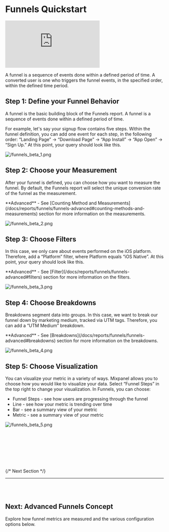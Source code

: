 
# Funnels Quickstart

<p style={{ position: 'relative', paddingBottom: '56.25%', height: 0, overflow: 'hidden' }}>
  <iframe src="https://www.loom.com/embed/7905e588beea48c5bc757ce8c43aae8b" frameborder="0" style={{ position: 'absolute', top: 0, left: 0, width: '100%', height: '100%' }} allowfullscreen></iframe>
</p>

A funnel is a sequence of events done within a defined period of time. A converted user is one who triggers the funnel events, in the specified order, within the defined time period.

## Step 1: Define your Funnel Behavior

A funnel is the basic building block of the Funnels report. A funnel is a sequence of events done within a defined period of time.

For example,  let's say your signup flow contains five steps. Within the funnel definition, you can add one event for each step, in the following order: “Landing Page” → “Download Page” → “App Install” → “App Open” → “Sign Up.” At this point, your query should look like this.

![/funnels_beta_1.png](/funnels_beta_1.png)

## Step 2: Choose your Measurement

After your funnel is defined, you can choose how you want to measure the funnel. By default, the Funnels report will select the unique conversion rate of the funnel as the measurement.

<Callout type="info">
**Advanced** - See [Counting Method and Measurements](/docs/reports/funnels/funnels-advanced#counting-methods-and-measurements) section for more information on the measurements.
</Callout>

![/funnels_beta_2.png](/funnels_beta_2.png)

## Step 3: Choose Filters

In this case, we only care about events performed on the iOS platform. Therefore, add a “Platform” filter, where Platform equals “iOS Native”. At this point, your query should look like this.

<Callout type="info">
**Advanced** - See [Filter](/docs/reports/funnels/funnels-advanced#filters) section for more information on the filters.
</Callout>

![/funnels_beta_3.png](/funnels_beta_3.png)

## Step 4: Choose Breakdowns

Breakdowns segment data into groups. In this case, we want to break our funnel down by marketing medium, tracked via UTM tags. Therefore, you can add a “UTM Medium” breakdown.

<Callout type="info">
**Advanced** - See [Breakdowns](/docs/reports/funnels/funnels-advanced#breakdowns) section for more information on the breakdowns.
</Callout>

![/funnels_beta_4.png](/funnels_beta_4.png)

## Step 5: Choose Visualization

You can visualize your metric in a variety of ways. Mixpanel allows you to choose how you would like to visualize your data. Select “Funnel Steps” in the top right to change your visualization. In Funnels, you can choose:

- Funnel Steps - see how users are progressing through the funnel
- Line - see how your metric is trending over time
- Bar - see a summary view of your metric
- Metric - see a summary view of your metric

![/funnels_beta_5.png](/funnels_beta_5.png)

<br></br>
<br></br>
<br></br>

{/* Next Section */}

<hr></hr>
<br></br>
<div className="extendedButtonComponent" >
<div className="bg-base100 rounded-xl">
  <h2 className="text-2xl font-medium mb-2 color:bg-purple200">
    Next: Advanced Funnels Concept
  </h2>
  <p>
    Explore how funnel metrics are measured and the various configuration options below.
  </p>
  <br></br>
  <ExtendedButton
    title="Funnels Advanced Concepts"
    link="/docs/reports/funnels/funnels-advanced"
  ></ExtendedButton>
</div>
</div>
<br></br>
<br></br>